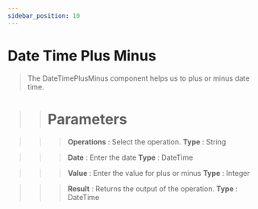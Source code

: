 ```yaml
---
sidebar_position: 10
---
```


# Date Time Plus Minus

> The DateTimePlusMinus component helps us to plus or minus date time.

>> # Parameters

>>> **Operations** : Select the operation. **Type** : String

>>> **Date** : Enter the date **Type** : DateTime

>>> **Value** : Enter the value for plus or minus **Type** : Integer

>>> **Result** : Returns the output of the operation. **Type** : DateTime